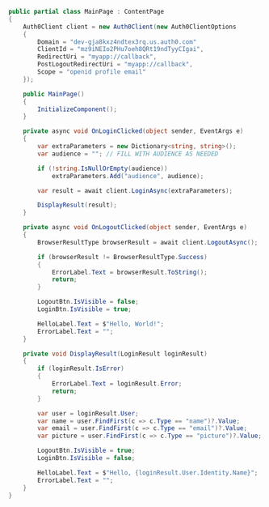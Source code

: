 ```cs MainPage.xaml.cs lines highlight={3-10}
public partial class MainPage : ContentPage
{
    Auth0Client client = new Auth0Client(new Auth0ClientOptions
    {
        Domain = "dev-gja8kxz4ndtex3rq.us.auth0.com"
        ClientId = "mz9iNEIo2PHu7oeh8QRt19ndTyyCIgai",
        RedirectUri = "myapp://callback",
        PostLogoutRedirectUri = "myapp://callback",
        Scope = "openid profile email"
    });

    public MainPage()
    {
        InitializeComponent();
    }

    private async void OnLoginClicked(object sender, EventArgs e)
    {
        var extraParameters = new Dictionary<string, string>();
        var audience = ""; // FILL WITH AUDIENCE AS NEEDED

        if (!string.IsNullOrEmpty(audience))
            extraParameters.Add("audience", audience);

        var result = await client.LoginAsync(extraParameters);

        DisplayResult(result);
    }

    private async void OnLogoutClicked(object sender, EventArgs e)
    {
        BrowserResultType browserResult = await client.LogoutAsync();

        if (browserResult != BrowserResultType.Success)
        {
            ErrorLabel.Text = browserResult.ToString();
            return;
        }

        LogoutBtn.IsVisible = false;
        LoginBtn.IsVisible = true;

        HelloLabel.Text = $"Hello, World!";
        ErrorLabel.Text = "";
    }

    private void DisplayResult(LoginResult loginResult)
    {
        if (loginResult.IsError)
        {
            ErrorLabel.Text = loginResult.Error;
            return;
        }

        var user = loginResult.User;
        var name = user.FindFirst(c => c.Type == "name")?.Value;
        var email = user.FindFirst(c => c.Type == "email")?.Value;
        var picture = user.FindFirst(c => c.Type == "picture")?.Value;

        LogoutBtn.IsVisible = true;
        LoginBtn.IsVisible = false;

        HelloLabel.Text = $"Hello, {loginResult.User.Identity.Name}";
        ErrorLabel.Text = "";
    }
}
```
